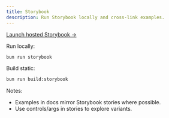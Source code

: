```yaml
---
title: Storybook
description: Run Storybook locally and cross-link examples.
---
```


[Launch hosted Storybook →](https://storybook.useliquidify.dev)

Run locally:

```bash
bun run storybook
```

Build static:

```bash
bun run build:storybook
```

Notes:

- Examples in docs mirror Storybook stories where possible.
- Use controls/args in stories to explore variants.
